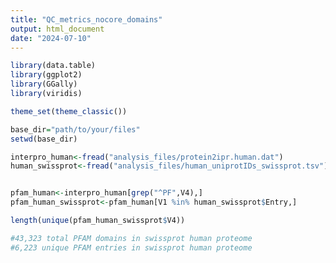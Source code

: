 ```yaml
---
title: "QC_metrics_nocore_domains"
output: html_document
date: "2024-07-10"
---
```


```r

library(data.table)
library(ggplot2)
library(GGally)
library(viridis)

theme_set(theme_classic())

base_dir="path/to/your/files"
setwd(base_dir)

interpro_human<-fread("analysis_files/protein2ipr.human.dat")
human_swissprot<-fread("analysis_files/human_uniprotIDs_swissprot.tsv")


pfam_human<-interpro_human[grep("^PF",V4),]
pfam_human_swissprot<-pfam_human[V1 %in% human_swissprot$Entry,]

length(unique(pfam_human_swissprot$V4))

#43,323 total PFAM domains in swissprot human proteome
#6,223 unique PFAM entries in swissprot human proteome


```

